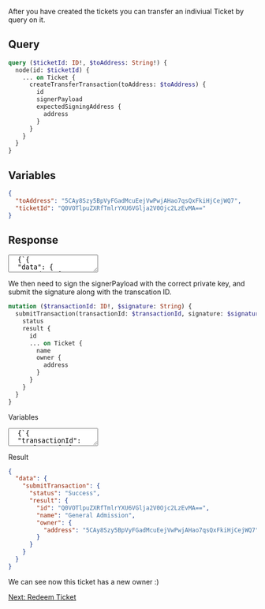 After you have created the tickets you can transfer an indiviual Ticket by query on it.

## Query

```graphql
query ($ticketId: ID!, $toAddress: String!) {
  node(id: $ticketId) {
    ... on Ticket {
      createTransferTransaction(toAddress: $toAddress) {
        id
        signerPayload
        expectedSigningAddress {
          address
        }
      }
    }
  }
}
```

## Variables

```json
{
  "toAddress": "5CAy8Szy5BpVyFGadMcuEejVwPwjAHao7qsQxFkiHjCejWQ7",
  "ticketId": "Q0VOTlpuZXRfTmlrYXU6VGlja2V0Ojc2LzEvMA=="
}
```

## Response

<textarea>
  {`{
  "data": {
    "node": {
      "createTransferTransaction": {
        "id": "Q0VOTlpuZXRfTmlrYXU6VHJhbnNhY3Rpb246dW5kZWZpbmVkOgsi4J4JIAzGa290SloNzTRohXJ6NsnRRdWtjlmJyYAU5NkzcImEiqGqx_bbIxGMOETP2Zlyw5RSH2I0HvG2V2EgAAAAAATZM3CJhIqhqsf22yMRjDhEz9mZcsOUUh9iNB7xtldhIeBUwAAAABAAAAAAAAAATG4f_8ZOqwR4OiLXOERe_5jDWd36OD7Ebs7zEMXGJbXQEgY2VubnpuZXQ0Y2VubnpuZXQtbm9kZQEAAAAtAAAALQAAAETfastomQdgmwMAAAA345f8fJH15AEAAABA_jrUAfiVmgQAAADSvJiX7tCPFQIAAAD3iyeL5T9FTAIAAABoetRK038DwgEAAADLyiXjnxQjhwIAAACrPAVyKR_riwEAAADtmcWssl7t9QIAAADjd86RFry18QEAAAC8nYmQT1uSPwEAAADOx_uWMUfwhQEAAAB5xtom8dcYMAEAAAA3yLsTUKmiqAEAAAA36DT0M5i6LQEAAAD_QD8-SUODaAEAAAAY71ijtnuncAEAAAAFAAAAAAAABA",
        "signerPayload": "0x1e054c000000010000000000000004c6e1fffc64eab04783a22d738445eff98c359ddfa383ec46ecef310c5c625b005d0100002d000000050000004d9337089848aa1aac7f6db23118c3844cfd99972c394521f62341ef1b6576124d9337089848aa1aac7f6db23118c3844cfd99972c394521f62341ef1b657612",
        "expectedSigningAddress": {
          "address": "5G6L4FqzKtpe9T48eUK5fTrfM9znsmPGKNrxcynaw2hCfRoL"
        }
      }
    }
  }
}`}

</textarea>

We then need to sign the signerPayload with the correct private key, and submit the signature along with the transcation ID.

```graphql
mutation ($transactionId: ID!, $signature: String) {
  submitTransaction(transactionId: $transactionId, signature: $signature) {
    status
    result {
      id
      ... on Ticket {
        name
        owner {
          address
        }
      }
    }
  }
}
```

Variables

<textarea>
  {`{
  "transactionId": "Q0VOTlpuZXRfTmlrYXU6VHJhbnNhY3Rpb246VHJhbnNmZXI6si4J4JIAzGa290SloNzTRohXJ6NsnRRdWtjlmJyYAU5NkzcImEiqGqx_bbIxGMOETP2Zlyw5RSH2I0HvG2V2EgAAAAAATZM3CJhIqhqsf22yMRjDhEz9mZcsOUUh9iNB7xtldhIeBUwAAAABAAAAAAAAAATG4f_8ZOqwR4OiLXOERe_5jDWd36OD7Ebs7zEMXGJbXQEgY2VubnpuZXQ0Y2VubnpuZXQtbm9kZQEAAAAtAAAALQAAAETfastomQdgmwMAAAA345f8fJH15AEAAABA_jrUAfiVmgQAAADSvJiX7tCPFQIAAAD3iyeL5T9FTAIAAABoetRK038DwgEAAADLyiXjnxQjhwIAAACrPAVyKR_riwEAAADtmcWssl7t9QIAAADjd86RFry18QEAAAC8nYmQT1uSPwEAAADOx_uWMUfwhQEAAAB5xtom8dcYMAEAAAA3yLsTUKmiqAEAAAA36DT0M5i6LQEAAAD_QD8-SUODaAEAAAAY71ijtnuncAEAAAAFAAAAAAAABA",
  "signature": "0x0102bfe7fe45b9bdb5c2aa79c0e7023232c41a707cd6e180d375af2a1550bc461e075fd398f8cb2e9f5b2f7034596b5da6f950088690c0f5b9b6a30efff256e88a"
}`}
</textarea>

Result

```json
{
  "data": {
    "submitTransaction": {
      "status": "Success",
      "result": {
        "id": "Q0VOTlpuZXRfTmlrYXU6VGlja2V0Ojc2LzEvMA==",
        "name": "General Admission",
        "owner": {
          "address": "5CAy8Szy5BpVyFGadMcuEejVwPwjAHao7qsQxFkiHjCejWQ7"
        }
      }
    }
  }
}
```

We can see now this ticket has a new owner :)

[Next: Redeem Ticket](./redeemTicket)
